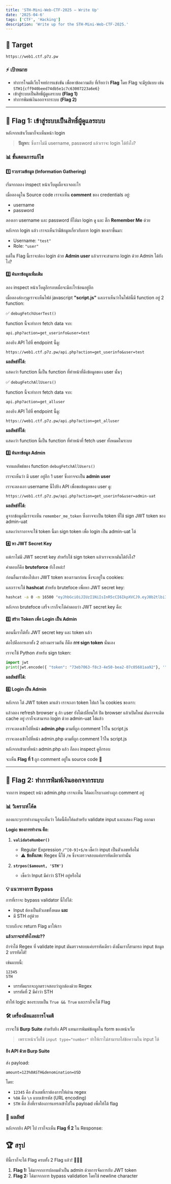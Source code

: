 ```yaml
---
title: 'STH-Mini-Web-CTF-2025 — Write Up'
date: '2025-04-6'
tags: ['CTF', 'Hacking']
description: 'Write up for the STH-Mini-Web-CTF-2025.'
---
```


<ImageWithCredit
  src="/images/sth-ctf-2025.png"
  alt="STH Mini Web CTF 2025"
  credit="https://web1.ctf.p7z.pw"
  width={800}
  height={800}
/>

## 🎯 Target

```
https://web1.ctf.p7z.pw
```

### ⚡ เป้าหมาย

- ทำการโจมตีเว็บโจทย์การแข่งขัน เพื่อหาข้อความลับ ที่เรียกว่า **Flag** โดย Flag จะมีรูปแบบ เช่น `STH1{cff940beed74db5e1c7c63007223a6e6}`
- เข้าสู่ระบบเป็นสิทธิ์ผู้ดูแลระบบ **(Flag 1)**
- ทำการพิมพ์เงินออกจากระบบ **(Flag 2)**

---

## 🚩 Flag 1: เข้าสู่ระบบเป็นสิทธิ์ผู้ดูแลระบบ

<ImageWithCredit
  src="/images/sth-flag-1-1.png"
  alt="STH Flag 1"
  credit="https://web1.ctf.p7z.pw"
  width={800}
  height={800}
/>

หลังจากเข้าเว็บมาก็จะเห็นหน้า login

> **ปัญหา:** ซึ่งเราไม่มี username, password แล้วเราจะ login ได้ยังไง?

### 📊 ขั้นตอนการแก้ไข

#### 1️⃣ รวบรวมข้อมูล (Information Gathering)

เริ่มจากลอง inspect หน้าเว็บดูเผื่อจะเจออะไร

<ImageWithCredit
  src="/images/sth-flag-1-2.png"
  alt="STH Flag 1"
  credit="https://web1.ctf.p7z.pw"
  width={800}
  height={800}
/>

เมื่อลองดูใน Source code เราจะเห็น **comment** ของ credentials อยู่:

- username
- password

ลองเอา username และ password ที่ได้มา login ดู และ ติ๊ก **Remember Me** ด้วย

<ImageWithCredit
  src="/images/sth-flag-1-3.png"
  alt="STH Flag 1"
  credit="https://web1.ctf.p7z.pw"
  width={800}
  height={800}
/>

หลังจาก login แล้ว เราจะเห็นว่ามีข้อมูลเกี่ยวกับการ login ของเราขึ้นมา:

- Username: `"test"`
- Role: `"user"`

<ImageWithCredit
  src="/images/sth-flag-1-4.png"
  alt="STH Flag 1"
  credit="https://web1.ctf.p7z.pw"
  width={800}
  height={800}
/>

แต่ใน Flag นี้เราจะต้อง login ด้วย **Admin user** แล้วเราจะสามารถ login ด้วย Admin ได้ยังไง?

#### 2️⃣ ค้นหาข้อมูลเพิ่มเติม

ลอง inspect หน้าเว็บดูอีกรอบเผื่อจะมีอะไรซ่อนอยู่อีก

<ImageWithCredit
  src="/images/sth-flag-1-5.png"
  alt="STH Flag 1"
  credit="https://web1.ctf.p7z.pw"
  width={800}
  height={800}
/>

เมื่อลองส่องๆดูเราจะเห็นไฟล์ javascript **"script.js"** และเราเห็นว่าในไฟล์นี้มี function อยู่ 2 function:

✅ `debugFetchUserTest()`

<ImageWithCredit
  src="/images/sth-flag-1-6.png"
  alt="STH Flag 1"
  credit="https://web1.ctf.p7z.pw"
  width={800}
  height={800}
/>

function นี้จะทำการ fetch data จาก:

```
api.php?action=get_userinfo&user=test
```

ลองยิง API ไปที่ endpoint นี้ดู:

```
https://web1.ctf.p7z.pw/api.php?action=get_userinfo&user=test
```

**ผลลัพธ์ที่ได้:**

<ImageWithCredit
  src="/images/sth-flag-1-7.png"
  alt="STH Flag 1"
  credit="https://web1.ctf.p7z.pw"
  width={800}
  height={800}
/>

แสดงว่า function นี้เป็น function ที่ทำหน้าที่ดึงข้อมูลของ user นั้นๆ

✅ `debugFetchAllUsers()`

<ImageWithCredit
  src="/images/sth-flag-1-8.png"
  alt="STH Flag 1"
  credit="https://web1.ctf.p7z.pw"
  width={800}
  height={800}
/>

function นี้จะทำการ fetch data จาก:

```
api.php?action=get_alluser
```

ลองยิง API ไปที่ endpoint นี้ดู:

```
https://web1.ctf.p7z.pw/api.php?action=get_alluser
```

**ผลลัพธ์ที่ได้:**

<ImageWithCredit
  src="/images/sth-flag-1-9.png"
  alt="STH Flag 1"
  credit="https://web1.ctf.p7z.pw"
  width={800}
  height={800}
/>

แสดงว่า function นี้เป็น function ที่ทำหน้าที่ fetch user ทั้งหมดในระบบ

#### 3️⃣ ค้นหาข้อมูล Admin

จากผลลัพธ์ของ function `debugFetchAllUsers()`

เราจะเห็นว่า มี user อยู่อีก 1 user ซึ่งอาจจะเป็น **admin user**

เราจะลองเอา username นี้ไปยิง API เพื่อขอข้อมูลของ user ดู:

```
https://web1.ctf.p7z.pw/api.php?action=get_userinfo&user=admin-uat
```

**ผลลัพธ์ที่ได้:**

<ImageWithCredit
  src="/images/sth-flag-1-10.png"
  alt="STH Flag 1"
  credit="https://web1.ctf.p7z.pw"
  width={800}
  height={800}
/>

ดูจากข้อมูลนี้เราจะเห็น `remember_me_token` ซึ่งอาจจะเป็น token ที่ใช้ sign JWT token ของ admin-uat

แสดงว่าเราอาจจะใช้ token นี้มา sign token เพื่อ login เป็น admin-uat ได้

#### 4️⃣ หา JWT Secret Key

แต่เราไม่มี JWT secret key สำหรับใช้ sign token แล้วเราจะหามันได้ยังไง?

คำตอบก็คือ **bruteforce** ยังไงหล่ะ!

ก่อนอื่นเราต้องไปเอา JWT token ของเรามาก่อน ซึ่งจะอยู่ใน cookies:

<ImageWithCredit
  src="/images/sth-flag-1-11.png"
  alt="STH Flag 1"
  credit="https://web1.ctf.p7z.pw"
  width={800}
  height={800}
/>

และเราจะใช้ **hashcat** สำหรับ brutefoce เพื่อหา JWT secret key:

```bash
hashcat -a 0 -m 16500 "eyJhbGciOiJIUzI1NiIsInR5cCI6IkpXVCJ9.eyJ0b2tlbiI6ImI4MTk0M2JhLWQxYzUtNDk1YS04NDI3LTQ3MTFjMzkyNTZiZiJ9.Rlk_a69lx16hNhwn4nBfRxhiMGmEDoPIcxfr1_7JdH8" /usr/share/wordlists/rockyou.txt
```

<ImageWithCredit
  src="/images/sth-flag-1-12.png"
  alt="STH Flag 1"
  credit="https://web1.ctf.p7z.pw"
  width={800}
  height={800}
/>

หลังจาก brutefoce เสร็จ เราก็จะได้คำตอบว่า JWT secret key คือ:

<ImageWithCredit
  src="/images/sth-flag-1-13.png"
  alt="STH Flag 1"
  credit="https://web1.ctf.p7z.pw"
  width={800}
  height={800}
/>

#### 5️⃣ สร้าง Token เพื่อ Login เป็น Admin

ตอนนี้เราได้ทั้ง JWT secret key และ token แล้ว

ต่อไปคือการเอาทั้ง 2 อย่างมารวมกัน ก็คือ **การ sign token** นั่นเอง

เราจะใช้ Python สำหรับ sign token:

```python
import jwt
print(jwt.encode({ "token": "73eb7063-f8c3-4e50-bea2-07c05681aa92"}, '"bobcats"', algorithm="HS256"))
```

**ผลลัพธ์ที่ได้:**

<ImageWithCredit
  src="/images/sth-flag-1-14.png"
  alt="STH Flag 1"
  credit="https://web1.ctf.p7z.pw"
  width={800}
  height={800}
/>

#### 6️⃣ Login เป็น Admin

หลังจาก ได้ JWT token มาแล้ว เราจะเอา token ไปแก้ ใน cookies ของเรา:

<ImageWithCredit
  src="/images/sth-flag-1-15.png"
  alt="STH Flag 1"
  credit="https://web1.ctf.p7z.pw"
  width={800}
  height={800}
/>

แล้วลอง refresh browser ดู ถ้า user ยังไม่เปลี่ยนให้ ปิด browser แล้วเปิดใหม่ มันอาจจะติด cache อยู่
เราก็จะสามารถ login ด้วย admin-uat ได้แล้ว

<ImageWithCredit
  src="/images/sth-flag-1-16.png"
  alt="STH Flag 1"
  credit="https://web1.ctf.p7z.pw"
  width={800}
  height={800}
/>

เราจะลองเข้าไปที่หน้า **admin.php** ตามที่ถูก comment ไว้ใน script.js

<ImageWithCredit
  src="/images/sth-flag-1-17.png"
  alt="STH Flag 1"
  credit="https://web1.ctf.p7z.pw"
  width={800}
  height={800}
/>

เราจะลองเข้าไปที่หน้า admin.php ตามที่ถูก comment ไว้ใน script.js

<ImageWithCredit
  src="/images/sth-flag-1-18.png"
  alt="STH Flag 1"
  credit="https://web1.ctf.p7z.pw"
  width={800}
  height={800}
/>

หลังจากเข้ามาที่หน้า admin.php แล้ว ก็ลอง inspect ดูอีกรอบ

<ImageWithCredit
  src="/images/sth-flag-1-19.png"
  alt="STH Flag 1"
  credit="https://web1.ctf.p7z.pw"
  width={800}
  height={800}
/>

จะเห็น **Flag ที่ 1** ถูก comment อยู่ใน source code 🎉

---

## 🚩 Flag 2: ทำการพิมพ์เงินออกจากระบบ

จากการ inspect หน้า admin.php เราจะเห็น โค้ดอะไรบางอย่างถูก comment อยู่

<ImageWithCredit
  src="/images/sth-flag-2-1.png"
  alt="STH Flag 2"
  credit="https://web1.ctf.p7z.pw"
  width={800}
  height={800}
/>

### 📊 วิเคราะห์โค้ด

ลองแกะๆการทำงานดูจะเห็นว่า โค้ดนี้คือโค้ดสำหรับ validate input และแสดง Flag ออกมา

**Logic ของการทำงาน คือ:**

1. **`validateNumber()`**

   - Regular Expression `/^[0-9]+$/m` เช็คว่า input เป็นตัวเลขหรือไม่
   - ⚠️ **ข้อสังเกต:** Regex นี้ใช้ `/m` ซึ่งจะตรวจสอบแค่บรรทัดเดียวเท่านั้น

2. **`strpos($amount, 'STH')`**
   - เช็คว่า Input มีคำว่า STH อยู่หรือไม่

### 💡 แนวทางการ Bypass

การที่เราจะ bypass validator นี้ไปได้:

- Input ต้องเป็นตัวเลขทั้งหมด **และ**
- มี STH อยู่ด้วย

ระบบถึงจะ return Flag มาให้เรา

**แล้วเราจะทำยังไงหล่ะ??**

ถ้าจำได้ Regex ที่ validate input มันตรวจสอบแค่บรรทัดเดียว ดังนั้นเราก็สามารถ input ข้อมูล 2 บรรทัดได้!

เช่นแบบนี้:

```
12345
STH
```

- บรรทัดแรกจะถูกตรวจสอบว่าถูกต้องด้วย Regex
- บรรทัดที่ 2 มีคำว่า STH

ทำให้ logic ของระบบเป็น `True && True` และเราก็จะได้ Flag

### 🛠️ เครื่องมือและการโจมตี

เราจะใช้ **Burp Suite** สำหรับยิง API แทนการพิมพ์ข้อมูลใน form ของหน้าเว็บ

<ImageWithCredit
  src="/images/sth-flag-2-4.png"
  alt="STH Flag 2"
  credit="https://web1.ctf.p7z.pw"
  width={800}
  height={800}
/>

> เพราะหน้าเว็บใช้ `input type="number"` ทำให้เราไม่สามารถใส่ข้อความใน input ได้

#### ยิง API ด้วย Burp Suite

ส่ง payload:

```
amount=123%0ASTH&denomination=USD
```

โดย:

- `12345` คือ ตัวเลขที่เราต้องการให้ผ่าน regex
- `%0A` คือ `\n` แบบเข้ารหัส (URL encoding)
- `STH` คือ สิ่งที่เราต้องการแทรกเข้าไปใน payload เพื่อให้ได้ flag

<ImageWithCredit
  src="/images/sth-flag-2-2.png"
  alt="STH Flag 2"
  credit="https://web1.ctf.p7z.pw"
  width={800}
  height={800}
/>

### 🎯 ผลลัพธ์

หลังจากยิง API ไป เราก็จะเห็น **Flag ที่ 2** ใน Response:

<ImageWithCredit
  src="/images/sth-flag-2-3.png"
  alt="STH Flag 2"
  credit="https://web1.ctf.p7z.pw"
  width={800}
  height={800}
/>

## 🏆 สรุป

ทีนี้เราก็จะได้ Flag ครบทั้ง 2 Flag แล้ว! 🎉🎉🎉

1. **Flag 1:** ได้มาจากการปลอมตัวเป็น admin ด้วยการจัดการกับ JWT token
2. **Flag 2:** ได้มาจากการ bypass validation โดยใช้ newline character
